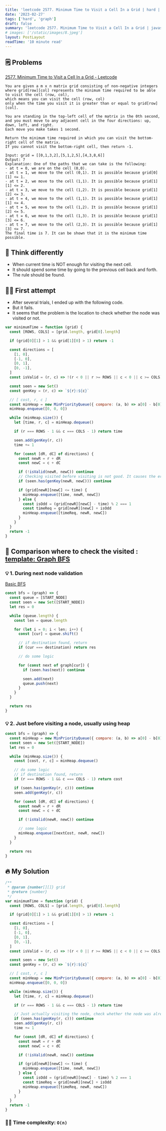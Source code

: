 ```yaml
---
title: 'leetcode 2577. Minimum Time to Visit a Cell In a Grid | hard | graph'
date: '2023-02-27'
tags: ['hard', 'graph']
draft: false
summary: 'leetcode 2577. Minimum Time to Visit a Cell In a Grid | javascript  | hard | graph'
# images: ['/static/images/8.jpeg']
layout: PostLayout
readTime: '10 minute read'
---
```


## 🗒️ Problems

[2577. Minimum Time to Visit a Cell In a Grid - Leetcode](https://leetcode.com/problems/minimum-time-to-visit-a-cell-in-a-grid/)

```
You are given a m x n matrix grid consisting of non-negative integers
where grid[row][col] represents the minimum time required to be able to visit the cell (row, col),
which means you can visit the cell (row, col)
only when the time you visit it is greater than or equal to grid[row][col].

You are standing in the top-left cell of the matrix in the 0th second,
and you must move to any adjacent cell in the four directions: up, down, left, and right.
Each move you make takes 1 second.

Return the minimum time required in which you can visit the bottom-right cell of the matrix.
If you cannot visit the bottom-right cell, then return -1.
```

```
Input: grid = [[0,1,3,2],[5,1,2,5],[4,3,8,6]]
Output: 7
Explanation: One of the paths that we can take is the following:
- at t = 0, we are on the cell (0,0).
- at t = 1, we move to the cell (0,1). It is possible because grid[0][1] <= 1.
- at t = 2, we move to the cell (1,1). It is possible because grid[1][1] <= 2.
- at t = 3, we move to the cell (1,2). It is possible because grid[1][2] <= 3.
- at t = 4, we move to the cell (1,1). It is possible because grid[1][1] <= 4.
- at t = 5, we move to the cell (1,2). It is possible because grid[1][2] <= 5.
- at t = 6, we move to the cell (1,3). It is possible because grid[1][3] <= 6.
- at t = 7, we move to the cell (2,3). It is possible because grid[1][3] <= 7.
The final time is 7. It can be shown that it is the minimum time possible.
```

## 🥳 Think differently

- When current time is NOT enough for visiting the next cell.
- It should spend some time by going to the previous cell back and forth.
- The rule should be found.

## 🤦‍♂️ First attempt

- After several trials, I ended up with the following code.
- But it fails.
- It seems that the problem is the location to check whether the node was visited or not.

```javascript
var minimumTime = function (grid) {
  const [ROWS, COLS] = [grid.length, grid[0].length]

  if (grid[0][1] > 1 && grid[1][0] > 1) return -1

  const directions = [
    [1, 0],
    [-1, 0],
    [0, 1],
    [0, -1],
  ]
  const isValid = (r, c) => !(r < 0 || r >= ROWS || c < 0 || c >= COLS)

  const seen = new Set()
  const genKey = (r, c) => `${r}:${c}`

  // [ cost, r, c ]
  const minHeap = new MinPriorityQueue({ compare: (a, b) => a[0] - b[0] })
  minHeap.enqueue([0, 0, 0])

  while (minHeap.size()) {
    let [time, r, c] = minHeap.dequeue()

    if (r === ROWS - 1 && c === COLS - 1) return time

    seen.add(genKey(r, c))
    time += 1

    for (const [dR, dC] of directions) {
      const newR = r + dR
      const newC = c + dC

      if (!isValid(newR, newC)) continue
      // Checking visited before visiting is not good. It causes the error.
      if (seen.has(genKey(newR, newC))) continue

      if (grid[newR][newC] <= time) {
        minHeap.enqueue([time, newR, newC])
      } else {
        const isOdd = (grid[newR][newC] - time) % 2 === 1
        const timeReq = grid[newR][newC] + isOdd
        minHeap.enqueue([timeReq, newR, newC])
      }
    }
  }
  return -1
}
```

## 🥳 Comparison where to check the visited : [template: Graph BFS](https://tkhwang.me/snippets/graph-bfs-breath-first-search-in-javascript)

### 💡 1. During next node validation

[Basic BFS](https://tkhwang.me/snippets/graph-bfs-breath-first-search-in-javascript)

```javascript
const bfs = (graph) => {
  const queue = [START_NODE]
  const seen = new Set([START_NODE])
  let res = 0

  while (queue.length) {
    const len = queue.length

    for (let i = 0; i < len; i++) {
      const [cur] = queue.shift()

      // if destination found, return
      if (cur === destination) return res

      // do some logic

      for (const next of graph[cur]) {
        if (seen.has(next)) continue

        seen.add(next)
        queue.push(next)
      }
    }
  }

  return res
}
```

### 💡 2. Just before visiting a node, usually using heap

```javascript
const bfs = (graph) => {
  const minHeap = new MinPriorityQueue({ compare: (a, b) => a[0] - b[0] })
  const seen = new Set([START_NODE])
  let res = 0

  while (minHeap.size()) {
    const [cost, r, c] = minHeap.dequeue()

    // do some logic
    // if destination found, return
    if (r === ROWS - 1 && c === COLS - 1) return cost

    if (seen.has(genKey(r, c))) continue
    seen.add(genKey(r, c))

    for (const [dR, dC] of directions) {
      const newR = r + dR
      const newC = c + dC

      if (!isValid(newR, newC)) continue

      // some logic
      minHeap.enqueue([nextCost, newR, newC])
    }
  }

  return res
}
```

## 🔥 My Solution

```javascript
/**
 * @param {number[][]} grid
 * @return {number}
 */
var minimumTime = function (grid) {
  const [ROWS, COLS] = [grid.length, grid[0].length]

  if (grid[0][1] > 1 && grid[1][0] > 1) return -1

  const directions = [
    [1, 0],
    [-1, 0],
    [0, 1],
    [0, -1],
  ]
  const isValid = (r, c) => !(r < 0 || r >= ROWS || c < 0 || c >= COLS)

  const seen = new Set()
  const genKey = (r, c) => `${r}:${c}`

  // [ cost, r, c ]
  const minHeap = new MinPriorityQueue({ compare: (a, b) => a[0] - b[0] })
  minHeap.enqueue([0, 0, 0])

  while (minHeap.size()) {
    let [time, r, c] = minHeap.dequeue()

    if (r === ROWS - 1 && c === COLS - 1) return time

    // Just actually visiting the node, check whether the node was already vistied or not.
    if (seen.has(genKey(r, c))) continue
    seen.add(genKey(r, c))
    time += 1

    for (const [dR, dC] of directions) {
      const newR = r + dR
      const newC = c + dC

      if (!isValid(newR, newC)) continue

      if (grid[newR][newC] <= time) {
        minHeap.enqueue([time, newR, newC])
      } else {
        const isOdd = (grid[newR][newC] - time) % 2 === 1
        const timeReq = grid[newR][newC] + isOdd
        minHeap.enqueue([timeReq, newR, newC])
      }
    }
  }
  return -1
}
```

### 🙆‍♂️ Time complexity: `O(n)`
